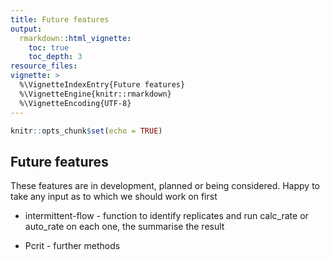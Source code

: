 ```yaml
---
title: Future features
output: 
  rmarkdown::html_vignette:
    toc: true
    toc_depth: 3
resource_files:
vignette: >
  %\VignetteIndexEntry{Future features}
  %\VignetteEngine{knitr::rmarkdown}
  %\VignetteEncoding{UTF-8}
---
```


```r
knitr::opts_chunk$set(echo = TRUE)
```

## Future features

These features are in development, planned or being considered. Happy to take any input as to which we should work on first

- intermittent-flow - function to identify replicates and run calc_rate or auto_rate on each one, the summarise the result

- Pcrit - further methods


